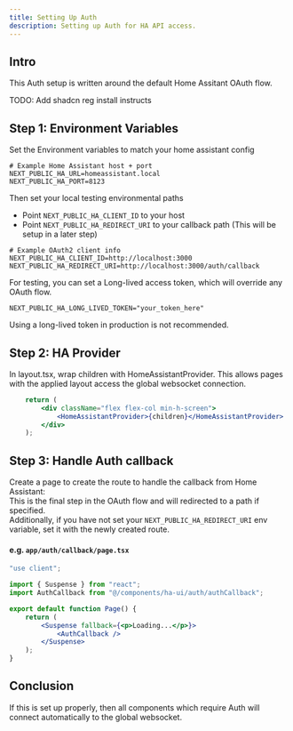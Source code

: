 ```yaml
---
title: Setting Up Auth
description: Setting up Auth for HA API access.
---
```


## Intro
This Auth setup is written around the default Home Assitant OAuth flow.

TODO: Add shadcn reg install instructs

## Step 1: Environment Variables
Set the Environment variables to match your home assistant config
```
# Example Home Assistant host + port
NEXT_PUBLIC_HA_URL=homeassistant.local
NEXT_PUBLIC_HA_PORT=8123
```
Then set your local testing environmental paths
- Point `NEXT_PUBLIC_HA_CLIENT_ID` to your host 
- Point `NEXT_PUBLIC_HA_REDIRECT_URI` to your callback path (This will be setup in a later step)
```
# Example OAuth2 client info
NEXT_PUBLIC_HA_CLIENT_ID=http://localhost:3000
NEXT_PUBLIC_HA_REDIRECT_URI=http://localhost:3000/auth/callback
```

For testing, you can set a Long-lived access token, which will override any OAuth flow.
```
NEXT_PUBLIC_HA_LONG_LIVED_TOKEN="your_token_here"
```
<Callout type="error">
  Using a long-lived token in production is not recommended.
</Callout>

## Step 2: HA Provider
In layout.tsx, wrap children with HomeAssistantProvider.
This allows pages with the applied layout access the global websocket connection.
```jsx
    return (
        <div className="flex flex-col min-h-screen">
            <HomeAssistantProvider>{children}</HomeAssistantProvider>
        </div>
    );
```

## Step 3: Handle Auth callback
Create a page to create the route to handle the callback from Home Assistant:\
This is the final step in the OAuth flow and will redirected to a path if specified.\
Additionally, if you have not set your `NEXT_PUBLIC_HA_REDIRECT_URI` env variable, set it with the newly created route.

#### e.g. `app/auth/callback/page.tsx`
```jsx
"use client";

import { Suspense } from "react";
import AuthCallback from "@/components/ha-ui/auth/authCallback";

export default function Page() {
    return (
        <Suspense fallback={<p>Loading...</p>}>
            <AuthCallback />
        </Suspense>
    );
}
```

## Conclusion
If this is set up properly, then all components which require Auth will connect automatically to the global websocket.

